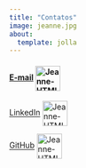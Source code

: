 ---
title: "Contatos"
image: jeanne.jpg
about:
  template: jolla
---

<html>

<body>

<p>

<h4>

[E-mail](mailto:jeanneraquelj1@gmail.com) <img src="https://img.icons8.com/ios-filled/512/apple-mail.png" alt="Jeanne-HTML" align="center" height="45" width="45"/>

</p>

</h4>

</div>

</body>

</html>

[LinkedIn](https://www.linkedin.com/in/francojra/) <img src="https://img.icons8.com/ios-glyphs/512/linkedin-circled.png" alt="Jeanne-HTML" align="center" height="45" width="45"/>

</p>

</h4>

</div>

</body>

</html>

[GitHub](https://github.com/francojra) <img src="https://img.icons8.com/ios-glyphs/512/github.png" alt="Jeanne-HTML" align="center" height="45" width="45"/>

</p>

</h4>

</div>

</body>

</html>

<html>

<body>

<p>

<h4>
